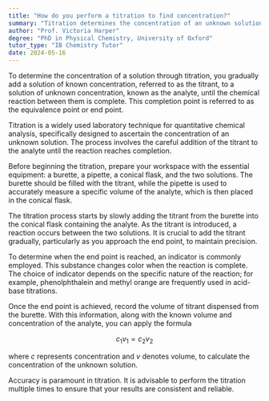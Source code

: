 ```yaml
---
title: "How do you perform a titration to find concentration?"
summary: "Titration determines the concentration of an unknown solution by gradually adding a known concentration solution until the reaction is complete."
author: "Prof. Victoria Harper"
degree: "PhD in Physical Chemistry, University of Oxford"
tutor_type: "IB Chemistry Tutor"
date: 2024-05-16
---
```


To determine the concentration of a solution through titration, you gradually add a solution of known concentration, referred to as the titrant, to a solution of unknown concentration, known as the analyte, until the chemical reaction between them is complete. This completion point is referred to as the equivalence point or end point.

Titration is a widely used laboratory technique for quantitative chemical analysis, specifically designed to ascertain the concentration of an unknown solution. The process involves the careful addition of the titrant to the analyte until the reaction reaches completion.

Before beginning the titration, prepare your workspace with the essential equipment: a burette, a pipette, a conical flask, and the two solutions. The burette should be filled with the titrant, while the pipette is used to accurately measure a specific volume of the analyte, which is then placed in the conical flask.

The titration process starts by slowly adding the titrant from the burette into the conical flask containing the analyte. As the titrant is introduced, a reaction occurs between the two solutions. It is crucial to add the titrant gradually, particularly as you approach the end point, to maintain precision.

To determine when the end point is reached, an indicator is commonly employed. This substance changes color when the reaction is complete. The choice of indicator depends on the specific nature of the reaction; for example, phenolphthalein and methyl orange are frequently used in acid-base titrations.

Once the end point is achieved, record the volume of titrant dispensed from the burette. With this information, along with the known volume and concentration of the analyte, you can apply the formula 

$$ c_1 v_1 = c_2 v_2 $$ 

where $c$ represents concentration and $v$ denotes volume, to calculate the concentration of the unknown solution.

Accuracy is paramount in titration. It is advisable to perform the titration multiple times to ensure that your results are consistent and reliable.
    